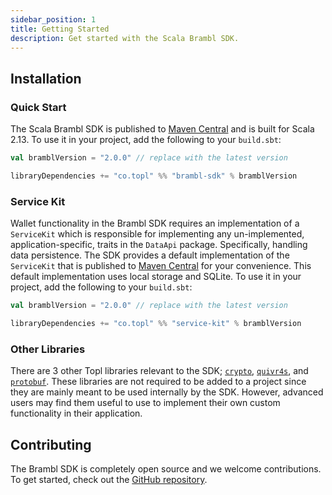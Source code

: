```yaml
---
sidebar_position: 1
title: Getting Started
description: Get started with the Scala Brambl SDK.
---
```



## Installation

### Quick Start

The Scala Brambl SDK is published to [Maven Central](https://search.maven.org/artifact/co.topl/brambl-sdk_2.13) and is
built for Scala 2.13. To use it in your project, add the following to your `build.sbt`:

```scala title="build.sbt"
val bramblVersion = "2.0.0" // replace with the latest version

libraryDependencies += "co.topl" %% "brambl-sdk" % bramblVersion
```

### Service Kit

Wallet functionality in the Brambl SDK requires an implementation of a `ServiceKit` which is responsible for implementing
any un-implemented, application-specific, traits in
the <ScaladocLink path="co/topl/brambl/dataApi/index.html"><code>DataApi</code></ScaladocLink>
package. Specifically, handling data persistence. The SDK provides a default implementation of
the <ScaladocLink path="co/topl/brambl/servicekit/index.html"><code>ServiceKit</code></ScaladocLink>
that is published to [Maven Central](https://search.maven.org/artifact/co.topl/service-kit_2.13) for your convenience.
This default implementation uses local storage and SQLite. To use it in your project, add the following to your `build.sbt`:

```scala title="build.sbt"
val bramblVersion = "2.0.0" // replace with the latest version

libraryDependencies += "co.topl" %% "service-kit" % bramblVersion
```

### Other Libraries

There are 3 other Topl libraries relevant to the SDK; [`crypto`](https://search.maven.org/artifact/co.topl/crypto_2.13),
[`quivr4s`](https://search.maven.org/artifact/co.topl/quivr4s_2.13),
and [`protobuf`](https://search.maven.org/artifact/co.topl/protobuf-fs2_2.13). These libraries are not required to be added
to a project since they are mainly meant to be used internally by the SDK. However, advanced users may find them useful
to use to implement their own custom functionality in their application.

## Contributing

The Brambl SDK is completely open source and we welcome contributions. To get started, check out
the [GitHub repository](https://github.com/Topl/BramblSc).